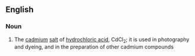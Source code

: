 ==English==

===Noun===
{{wikipedia}}
{{en-noun|head=[[cadmium]] [[chloride]]|-}}

# {{lb|en|inorganic compound}} The [[cadmium]] [[salt]] of [[hydrochloric acid]], CdCl<sub>2</sub>; it is used in photography and dyeing, and in the preparation of other cadmium compounds